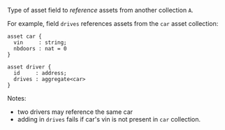 Type of asset field to *reference* assets from another collection `A`.

For example, field `drives` references assets from the `car` asset collection:
```archetype
asset car {
  vin     : string;
  nbdoors : nat = 0
}

asset driver {
  id     : address;
  drives : aggregate<car>
}
```

Notes:
* two drivers may reference the same car
* adding in `drives` fails if car's vin is not present in `car` collection.
